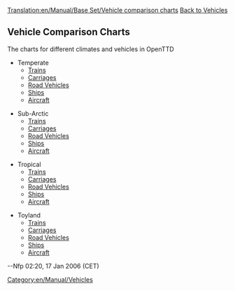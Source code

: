 [[Translation:en/Manual/Base Set/Vehicle comparison charts]]
[[en/Manual/Vehicles|Back to Vehicles]]
==Vehicle Comparison Charts==
The charts for different climates and vehicles in OpenTTD


* Temperate
** [[en/Temperate Train Comparison|Trains]]
** [[en/Temperate Carriages Comparison|Carriages]]
** [[en/Temperate Road Comparison|Road Vehicles]]
** [[en/Temperate Ship Comparison|Ships]]
** [[en/Temperate Air Comparison|Aircraft]]

* Sub-Arctic
** [[en/Sub-Arctic Train Comparison|Trains]]
** [[en/Sub-Arctic Carriages Comparison|Carriages]]
** [[en/Sub-Arctic Road Comparison|Road Vehicles]]
** [[en/Sub-Arctic Ship Comparison|Ships]]
** [[en/Sub-Arctic Air Comparison|Aircraft]]

* Tropical
** [[en/Tropical Train Comparison|Trains]]
** [[en/Tropical Carriages Comparison|Carriages]]
** [[en/Tropical Road Comparison|Road Vehicles]]
** [[en/Tropical Ship Comparison|Ships]]
** [[en/Tropical Air Comparison|Aircraft]]

* Toyland
** [[en/Toyland Train Comparison|Trains]]
** [[en/Toyland Carriages Comparison|Carriages]]
** [[en/Toyland Road Comparison|Road Vehicles]]
** [[en/Toyland Ship Comparison|Ships]]
** [[en/Toyland Air Comparison|Aircraft]]


--Nfp 02:20, 17 Jan 2006 (CET)

[[Category:en/Manual/Vehicles]]